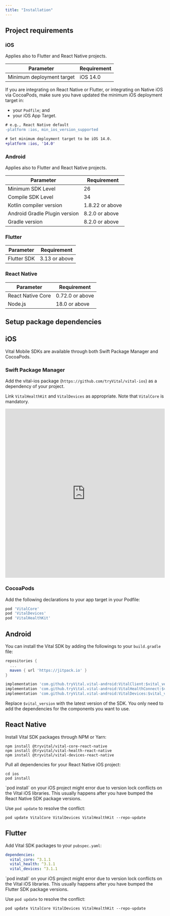 ```yaml
---
title: "Installation"
---
```


## Project requirements

### iOS
<Info>Applies also to Flutter and React Native projects.</Info>

| Parameter | Requirement |
| --------- | ----------- |
| Minimum deployment target | iOS 14.0 |

<Note>
If you are integrating on React Native or Flutter, or integrating on Native iOS via CocoaPods,
make sure you have updated the minimum iOS deployment target in:

* your `Podfile`; and
* your iOS App Target.

```diff Podfile
# e.g., React Native default
-platform :ios, min_ios_version_supported

# Set minimum deployment target to be iOS 14.0.
+platform :ios, '14.0'
```
</Note>

### Android
<Info>Applies also to Flutter and React Native projects.</Info>

| Parameter | Requirement |
| --------- | ----------- |
| Minimum SDK Level | 26 |
| Compile SDK Level | 34 |
| Kotlin compiler version | 1.8.22 or above |
| Android Gradle Plugin version | 8.2.0 or above |
| Gradle version | 8.2.0 or above |

### Flutter

| Parameter | Requirement |
| --------- | ----------- |
| Flutter SDK | 3.13 or above |

### React Native

| Parameter | Requirement |
| --------- | ----------- |
| React Native Core | 0.72.0 or above |
| Node.js | 18.0 or above |


## Setup package dependencies

## iOS

Vital Mobile SDKs are available through both Swift Package Manager and CocoaPods.

### Swift Package Manager

Add the vital-ios package (`https://github.com/tryVital/vital-ios`) as a dependency of your project.

Link `VitalHealthKit` and `VitalDevices` as appropriate. Note that `VitalCore` is mandatory.

<iframe
  src="https://www.loom.com/embed/fa091653aab24feeb52253a584c69512"
  frameborder="0"
  allowfullscreen="true"
  width="100%"
  height="533"
>
  {" "}
</iframe>

### CocoaPods

Add the following declarations to your app target in your Podfile:

```ruby
pod 'VitalCore'
pod 'VitalDevices'
pod 'VitalHealthKit'
```

## Android

You can install the Vital SDK by adding the followings to your `build.gradle` file:

```groovy
repositories {
  ...
  maven { url 'https://jitpack.io' }
}
```

```groovy
implementation 'com.github.tryVital.vital-android:VitalClient:$vital_version'
implementation 'com.github.tryVital.vital-android:VitalHealthConnect:$vital_version'
implementation 'com.github.tryVital.vital-android:VitalDevices:$vital_version'
```

Replace `$vital_version` with the latest version of the SDK. You only need to add the dependencies
for the components you want to use.

## React Native

Install Vital SDK packages through NPM or Yarn:
```commandline
npm install @tryvital/vital-core-react-native
npm install @tryvital/vital-health-react-native
npm install @tryvital/vital-devices-react-native
```

Pull all dependencies for your React Native iOS project:
```commandline
cd ios
pod install
```

<Info>
`pod install` on your iOS project might error due to version lock conflicts on the Vital iOS libraries.
This usually happens after you have bumped the React Native SDK package versions.

Use `pod update` to resolve the conflict:
```commandline
pod update VitalCore VitalDevices VitalHealthKit --repo-update
```
</Info>

## Flutter

Add Vital SDK packages to your `pubspec.yaml`:

```yaml
dependencies:
  vital_core: ^3.1.1
  vital_health: ^3.1.1
  vital_devices: ^3.1.1
```

<Info>
`pod install` on your iOS project might error due to version lock conflicts on the Vital iOS libraries.
This usually happens after you have bumped the Flutter SDK package versions.

Use `pod update` to resolve the conflict:
```commandline
pod update VitalCore VitalDevices VitalHealthKit --repo-update
```
</Info>
